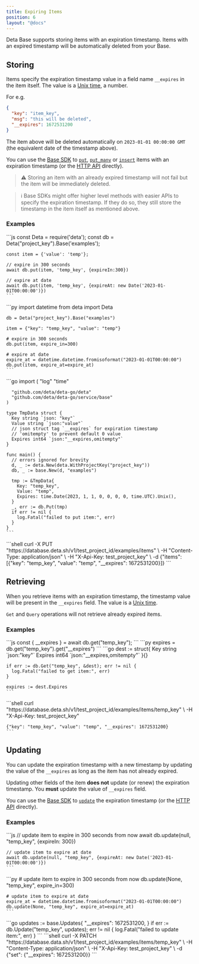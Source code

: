```yaml
---
title: Expiring Items
position: 6
layout: "@docs"
---
```



Deta Base supports storing items with an expiration timestamp. Items with an expired timestamp will be automatically deleted from your Base.

## Storing 

Items specify the expiration timestamp value in a field name `__expires` in the item itself. The value is a [Unix time](https://en.wikipedia.org/wiki/Unix_time), a number.

For e.g.
```json
{
  "key": "item_key",
  "msg": "this will be deleted",
  "__expires": 1672531200
}
```

The item above will be deleted automatically on `2023-01-01 00:00:00 GMT` (the equivalent date of the timestamp above).

You can use the [Base SDK](./sdk/base) to [`put`](./sdk/bas#put), [`put_many`](./sdk/base#put_many) or [`insert`](./sdk/base#insert) items with an expiration timestamp (or the [HTTP API](./http-api/base) directly).

> ⚠️ Storing an item with an already expired timestamp will not fail but the item will be immediately deleted.

> ℹ️ Base SDKs might offer higher level methods with easier APIs to specify the expiration timestamp. If they do so, they still store the timestamp in the item itself as mentioned above.

### Examples

<LangTabsExtended>
  <Fragment slot="js">
    ```js
    const Deta = require('deta');
    const db = Deta("project_key").Base('examples');

    const item = {'value': 'temp'};

    // expire in 300 seconds
    await db.put(item, 'temp_key', {expireIn:300})

    // expire at date
    await db.put(item, 'temp_key', {expireAt: new Date('2023-01-01T00:00:00')})
    ```
  </Fragment>

  <Fragment slot="py">
    ```py
    import datetime
    from deta import Deta

    db = Deta("project_key").Base("examples")

    item = {"key": "temp_key", "value": "temp"}

    # expire in 300 seconds
    db.put(item, expire_in=300)

    # expire at date
    expire_at = datetime.datetime.fromisoformat("2023-01-01T00:00:00")
    db.put(item, expire_at=expire_at)
    ```
  </Fragment>

  <Fragment slot="go">
    ```go
    import (
      "log"
      "time"
  
      "github.com/deta/deta-go/deta"
      "github.com/deta/deta-go/service/base"
    )

    type TmpData struct {
      Key string `json: "key"`
      Value string `json:"value"`
      // json struct tag `__expires` for expiration timestamp
      // 'omitempty' to prevent default 0 value
      Expires int64 `json:"__expires,omitempty"`
    }

    func main() {
      // errors ignored for brevity
      d, _ := deta.New(deta.WithProjectKey("project_key"))
      db, _ := base.New(d, "examples")

      tmp := &TmpData{
        Key: "temp_key",
        Value: "temp",
        Expires: time.Date(2023, 1, 1, 0, 0, 0, 0, time.UTC).Unix(),
      }
      _, err := db.Put(tmp)
      if err != nil {
        log.Fatal("failed to put item:", err) 
      }
    }
    ```
  </Fragment>

  <Fragment slot="http">
    ```shell
    curl -X PUT "https://database.deta.sh/v1/test_project_id/examples/items" \
        -H "Content-Type: application/json" \
        -H "X-Api-Key: test_project_key" \
        -d {"items":[{"key": "temp_key", "value": "temp", "__expires": 1672531200}]}
    ```
  </Fragment>

</LangTabsExtended>

## Retrieving

When you retrieve items with an expiration timestamp, the timestamp value will be present in the `__expires` field. The value is a [Unix time](https://en.wikipedia.org/wiki/Unix_time).

`Get` and `Query` operations will not retrieve already expired items.

### Examples

<LangTabsExtended>
  <Fragment slot="js">
    ```js
    const { __expires } = await db.get("temp_key");
    ```
  </Fragment>

  <Fragment slot="py">
    ```py
    expires = db.get("temp_key").get("__expires")
    ```
  </Fragment>

  <Fragment slot="go">
    ```go
    dest := struct{
      Key     string `json:"key"`
      Expires int64  `json:"__expires,omitempty"`
    }{}

    if err := db.Get("temp_key", &dest); err != nil {
      log.Fatal("failed to get item:", err)
    }

    expires := dest.Expires
    ```
  </Fragment>

  <Fragment slot="http">
    ```shell
    curl "https://database.deta.sh/v1/test_project_id/examples/items/temp_key" \
        -H "X-Api-Key: test_project_key"

    {"key": "temp_key", "value": "temp", "__expires": 1672531200}
    ```
  </Fragment>

</LangTabsExtended>




## Updating

You can update the expiration timestamp with a new timestamp by updating the value of the `__expires` as long as the item has not already expired.

Updating other fields of the item **does not** update (or renew) the expiration timestamp. You **must** update the value of `__expires` field.

You can use the [Base SDK](./sdk.md) to [`update`](./sdk#update) the expiration timestamp (or the [HTTP API](./HTTP.md) directly).

### Examples

<LangTabsExtended>
  <Fragment slot="js">
    ```js
    // update item to expire in 300 seconds from now 
    await db.update(null, "temp_key", {expireIn: 300})

    // update item to expire at date
    await db.update(null, "temp_key", {expireAt: new Date('2023-01-01T00:00:00')})
    ```
  </Fragment>

  <Fragment slot="py">
    ```py
    # update item to expire in 300 seconds from now
    db.update(None, "temp_key", expire_in=300)

    # update item to expire at date
    expire_at = datetime.datetime.fromisoformat("2023-01-01T00:00:00")
    db.update(None, "temp_key", expire_at=expire_at)
    ```
  </Fragment>

  <Fragment slot="go">
    ```go
    updates := base.Updates{
      "__expires": 1672531200,
    }
    if err := db.Update("temp_key", updates); err != nil {
      log.Fatal("failed to update item:", err)
    }
    ```
  </Fragment>

  <Fragment slot="http">
    ```shell
    curl -X PATCH "https://database.data.sh/v1/test_project_id/examples/items/temp_key" \
        -H "Content-Type: application/json" \
        -H "X-Api-Key: test_project_key" \
        -d {"set": {"__expires": 1672531200}}
    ```
  </Fragment>

</LangTabsExtended>


